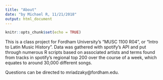 ```yaml
---
title: "About"
date: "by Michael R, 11/21/2018"
output: html_document
---
```


```r
knitr::opts_chunk$set(echo = TRUE)
```



This is a class project for Fordham University's "MUSC 1100 R04", or "Intro to Latin Music History". Data was gathered with spotify's API and put through numerous R scripts based on associated artists and terms found from tracks in spotify's regional top 200 over the course of a week, which equates to around 30,000 different songs.


Questions can be directed to mriadzaky@fordham.edu.